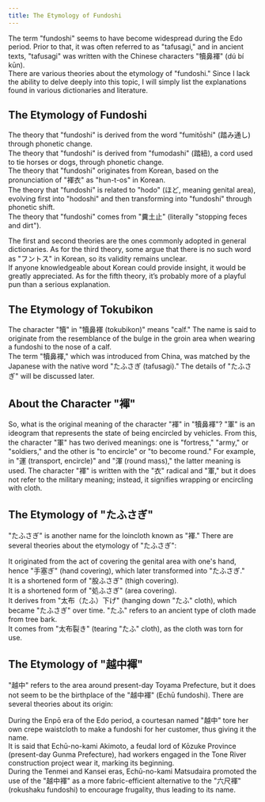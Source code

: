 ```yaml
---
title: The Etymology of Fundoshi
---
```



The term "fundoshi" seems to have become widespread during the Edo period. Prior to that, it was often referred to as "tafusagi," and in ancient texts, "tafusagi" was written with the Chinese characters "犢鼻褌" (dú bí kūn).<br/>
There are various theories about the etymology of "fundoshi." Since I lack the ability to delve deeply into this topic, I will simply list the explanations found in various dictionaries and literature.

## The Etymology of Fundoshi

The theory that "fundoshi" is derived from the word "fumitōshi" (踏み通し) through phonetic change.<br/>
The theory that "fundoshi" is derived from "fumodashi" (踏紐), a cord used to tie horses or dogs, through phonetic change.<br/>
The theory that "fundoshi" originates from Korean, based on the pronunciation of "褌衣" as "hun-t-os" in Korean.<br/>
The theory that "fundoshi" is related to "hodo" (ほど, meaning genital area), evolving first into "hodoshi" and then transforming into "fundoshi" through phonetic shift.<br/>
The theory that "fundoshi" comes from "糞土止" (literally "stopping feces and dirt").

The first and second theories are the ones commonly adopted in general dictionaries. As for the third theory, some argue that there is no such word as "フントス" in Korean, so its validity remains unclear.<br/>
If anyone knowledgeable about Korean could provide insight, it would be greatly appreciated. As for the fifth theory, it’s probably more of a playful pun than a serious explanation.

## The Etymology of Tokubikon

The character "犢" in "犢鼻褌 (tokubikon)" means "calf." The name is said to originate from the resemblance of the bulge in the groin area when wearing a fundoshi to the nose of a calf.<br/>
The term "犢鼻褌," which was introduced from China, was matched by the Japanese with the native word "たふさぎ (tafusagi)." The details of "たふさぎ" will be discussed later.

## About the Character "褌"

So, what is the original meaning of the character "褌" in "犢鼻褌"? "軍" is an ideogram that represents the state of being encircled by vehicles. From this, the character "軍" has two derived meanings: one is "fortress," "army," or "soldiers," and the other is "to encircle" or "to become round." For example, in "運 (transport, encircle)" and "渾 (round mass)," the latter meaning is used. The character "褌" is written with the "衣" radical and "軍," but it does not refer to the military meaning; instead, it signifies wrapping or encircling with cloth.

## The Etymology of "たふさぎ"

"たふさぎ" is another name for the loincloth known as "褌." There are several theories about the etymology of "たふさぎ":

It originated from the act of covering the genital area with one's hand, hence "手塞ぎ" (hand covering), which later transformed into "たふさぎ."<br/>
It is a shortened form of "股ふさぎ" (thigh covering).<br/>
It is a shortened form of "処ふさぎ" (area covering).<br/>
It derives from "太布（たふ）下げ" (hanging down "たふ" cloth), which became "たふさぎ" over time. "たふ" refers to an ancient type of cloth made from tree bark.<br/>
It comes from "太布裂き" (tearing "たふ" cloth), as the cloth was torn for use.

## The Etymology of "越中褌"

"越中" refers to the area around present-day Toyama Prefecture, but it does not seem to be the birthplace of the "越中褌" (Echū fundoshi). There are several theories about its origin:

During the Enpō era of the Edo period, a courtesan named "越中" tore her own crepe waistcloth to make a fundoshi for her customer, thus giving it the name.<br/>
It is said that Echū-no-kami Akimoto, a feudal lord of Kōzuke Province (present-day Gunma Prefecture), had workers engaged in the Tone River construction project wear it, marking its beginning.<br/>
During the Tenmei and Kansei eras, Echū-no-kami Matsudaira promoted the use of the "越中褌" as a more fabric-efficient alternative to the "六尺褌" (rokushaku fundoshi) to encourage frugality, thus leading to its name.

<ContributorList githubRepo="dragonjay-lyj/jpstra" />